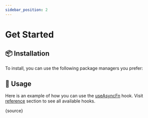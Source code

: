 ```yaml
---
sidebar_position: 2
---
```


# Get Started

## 📦 Installation

To install, you can use the following package managers you prefer:


<Installation />

## 🎨 Usage

Here is an example of how you can use the [useAsyncFn](/reference/use-async-fn) hook. Visit [reference](/reference) section to see all available hooks.


<App />

<RawCode>{source}</RawCode>
